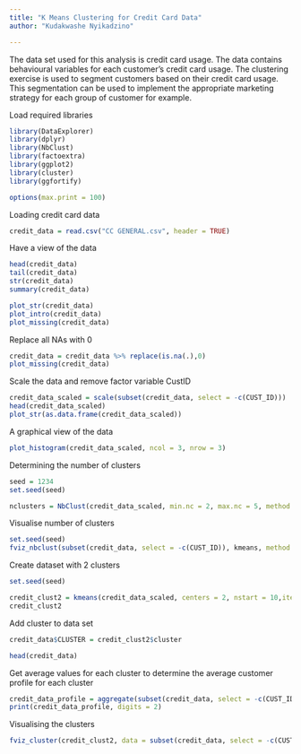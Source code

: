```yaml
---
title: "K Means Clustering for Credit Card Data"
author: "Kudakwashe Nyikadzino"

---
```



The data set used for this analysis is credit card usage. The data contains behavioural variables for each customer's credit card usage. The clustering exercise is used to segment customers based on their credit card usage. This segmentation can be used to implement the appropriate marketing strategy for each group of customer for example.



Load required libraries
```r
library(DataExplorer)
library(dplyr)
library(NbClust)
library(factoextra)
library(ggplot2)
library(cluster)
library(ggfortify)

options(max.print = 100)

```


Loading credit card data
```r
credit_data = read.csv("CC GENERAL.csv", header = TRUE)

```


Have a view of the data
```r
head(credit_data)
tail(credit_data)
str(credit_data)
summary(credit_data)

plot_str(credit_data)
plot_intro(credit_data)
plot_missing(credit_data)

```


Replace all NAs with 0
```r

credit_data = credit_data %>% replace(is.na(.),0)
plot_missing(credit_data)

```


Scale the data and remove factor variable CustID
```r
credit_data_scaled = scale(subset(credit_data, select = -c(CUST_ID)))
head(credit_data_scaled)
plot_str(as.data.frame(credit_data_scaled))

```


A graphical view of the data
```r
plot_histogram(credit_data_scaled, ncol = 3, nrow = 3)

```


Determining the number of clusters
```r
seed = 1234
set.seed(seed)

nclusters = NbClust(credit_data_scaled, min.nc = 2, max.nc = 5, method = "kmeans")

```


Visualise number of clusters
```r
set.seed(seed)
fviz_nbclust(subset(credit_data, select = -c(CUST_ID)), kmeans, method = "wss")

```


Create dataset with 2 clusters
```r
set.seed(seed)

credit_clust2 = kmeans(credit_data_scaled, centers = 2, nstart = 10,iter.max = 1000, algorithm = "Lloyd")
credit_clust2

```


Add cluster to data set
```r
credit_data$CLUSTER = credit_clust2$cluster

head(credit_data)

```


Get average values for each cluster to determine the average customer profile for each cluster
```r
credit_data_profile = aggregate(subset(credit_data, select = -c(CUST_ID)), list(credit_data$CLUSTER), FUN = "mean")
print(credit_data_profile, digits = 2)

```


Visualising the clusters
```r
fviz_cluster(credit_clust2, data = subset(credit_data, select = -c(CUST_ID, CLUSTER)), geom = "point", main = "Credit Card Data Clusters")

```


